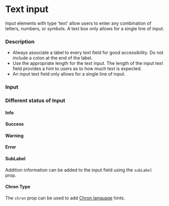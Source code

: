 
<Meta of={LabeledInput} />

# Text input

Input elements with type ‘text’ allow users to enter any combination of letters, numbers, or symbols. A text box only allows for a single line of input.

### Description

- Always associate a label to every text field for good accessibility. Do not include a colon at the end of the label.
- Use the appropriate length for the text input. The length of the input text field provides a hint to users as to how much text is expected.
- An input text field only allows for a single line of input.

### Input

<Canvas of={LabeledInput.Default} />

### Different status of Input

#### Info

<Canvas of={LabeledInput.Info} />

#### Success

<Canvas of={LabeledInput.Success} />

#### Warning

<Canvas of={LabeledInput.Warning} />

#### Error

<Canvas of={LabeledInput.Error} />

#### SubLabel

Addition information can be added to the input field using the `subLabel` prop.

<Canvas of={LabeledInput.SubLabel} />

#### Chron Type

The `chron` prop can be used to add [Chron language](https://en.wikipedia.org/wiki/Cron) hints.

<Canvas of={LabeledInput.ChronType} />
